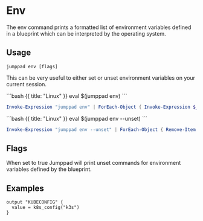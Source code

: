# Env

<Intro>
The env command prints a formatted list of environment variables defined in a blueprint which can be interpreted by the operating system.
</Intro>

## Usage

```shell
jumppad env [flags]
```

This can be very useful to either set or unset environment variables on your current session.

<CodeGroup title="Set environment variables on your current session.">
```bash {{ title: "Linux" }}
  eval $(jumppad env)
```

```powershell {{ title: "Windows" }}
Invoke-Expression "jumppad env" | ForEach-Object { Invoke-Expression $_ }
```
</CodeGroup>

<CodeGroup title="Unset environment variables on your current session.">
```bash {{ title: "Linux" }}
eval $(jumppad env --unset)
```

```powershell {{ title: "Windows" }}
Invoke-Expression "jumppad env --unset" | ForEach-Object { Remove-Item $_ }
```
</CodeGroup>

## Flags

<Properties>
  <Property name="unset" type="bool" required="false" value="false">
    When set to true Jumppad will print unset commands for environment variables defined by the blueprint.
  </Property>
</Properties>

## Examples

```hcl {{ title: "Example defining environment variables using output resources." }}
output "KUBECONFIG" {
  value = k8s_config("k3s")
}
```